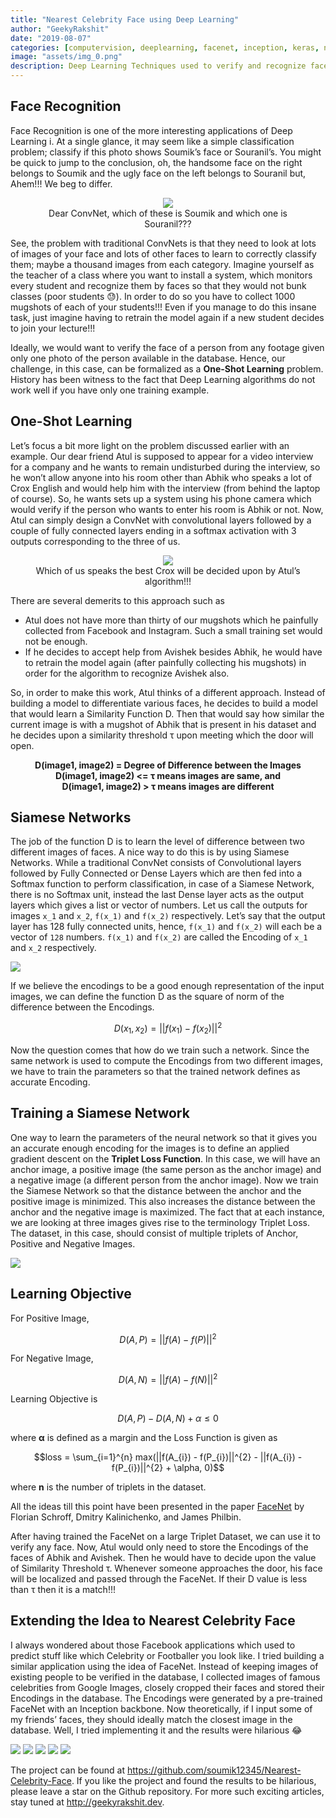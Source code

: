 ```yaml
---
title: "Nearest Celebrity Face using Deep Learning"
author: "GeekyRakshit"
date: "2019-08-07"
categories: [computervision, deeplearning, facenet, inception, keras, nearestcelebrityface, python, tensorflow]
image: "assets/img_0.png"
description: Deep Learning Techniques used to verify and recognize faces can also be extended to replicate Facebook apps saying which celebrity do you look like
---
```


## Face Recognition

Face Recognition is one of the more interesting applications of Deep Learning i. At a single glance, it may seem like a simple classification problem; classify if this photo shows Soumik’s face or Souranil’s. You might be quick to jump to the conclusion, oh, the handsome face on the right belongs to Soumik and the ugly face on the left belongs to Souranil but, Ahem!!! We beg to differ.

<figure class="image">
    <center>
        <img src="assets/img_1.jpg">
        <figcaption>Dear ConvNet, which of these is Soumik and which one is Souranil???</figcaption>
    </center>
</figure>

See, the problem with traditional ConvNets is that they need to look at lots of images of your face and lots of other faces to learn to correctly classify them; maybe a thousand images from each category. Imagine yourself as the teacher of a class where you want to install a system, which monitors every student and recognize them by faces so that they would not bunk classes (poor students 😓). In order to do so you have to collect 1000 mugshots of each of your students!!! Even if you manage to do this insane task, just imagine having to retrain the model again if a new student decides to join your lecture!!!

Ideally, we would want to verify the face of a person from any footage given only one photo of the person available in the database. Hence, our challenge, in this case, can be formalized as a **One-Shot Learning** problem. History has been witness to the fact that Deep Learning algorithms do not work well if you have only one training example.

## One-Shot Learning

Let’s focus a bit more light on the problem discussed earlier with an example. Our dear friend Atul is supposed to appear for a video interview for a company and he wants to remain undisturbed during the interview, so he won’t allow anyone into his room other than Abhik who speaks a lot of Crox English and would help him with the interview (from behind the laptop of course). So, he wants sets up a system using his phone camera which would verify if the person who wants to enter his room is Abhik or not. Now, Atul can simply design a ConvNet with convolutional layers followed by a couple of fully connected layers ending in a softmax activation with 3 outputs corresponding to the three of us.

<figure class="image">
    <center>
        <img src="assets/img_2.jpg">
        <figcaption>Which of us speaks the best Crox will be decided upon by Atul’s algorithm!!!</figcaption>
    </center>
</figure>

There are several demerits to this approach such as

- Atul does not have more than thirty of our mugshots which he painfully collected from Facebook and Instagram. Such a small training set would not be enough.
- If he decides to accept help from Avishek besides Abhik, he would have to retrain the model again (after painfully collecting his mugshots) in order for the algorithm to recognize Avishek also.

So, in order to make this work, Atul thinks of a different approach. Instead of building a model to differentiate various faces, he decides to build a model that would learn a Similarity Function D. Then that would say how similar the current image is with a mugshot of Abhik that is present in his dataset and he decides upon a similarity threshold τ upon meeting which the door will open.

<center>
<strong>D(image1, image2) = Degree of Difference between the Images</strong><br>
<strong>D(image1, image2) <= τ means images are same, and</strong><br>
<strong>D(image1, image2) > τ means images are different</strong><br>
</center>

## Siamese Networks

The job of the function D is to learn the level of difference between two different images of faces. A nice way to do this is by using Siamese Networks. While a traditional ConvNet consists of Convolutional layers followed by Fully Connected or Dense Layers which are then fed into a Softmax function to perform classification, in case of a Siamese Network, there is no Softmax unit, instead the last Dense layer acts as the output layers which gives a list or vector of numbers. Let us call the outputs for images `x_1` and `x_2`, `f(x_1)` and `f(x_2)` respectively. Let’s say that the output layer has 128 fully connected units, hence, `f(x_1)` and `f(x_2)` will each be a vector of `128` numbers. `f(x_1)` and `f(x_2)` are called the Encoding of `x_1` and `x_2` respectively.

![](assets/img_3.png)

If we believe the encodings to be a good enough representation of the input images, we can define the function D as the square of norm of the difference between the Encodings.

$$D(x_{1}, x_{2}) = ||f(x_{1}) - f(x_{2})||^{2}$$

Now the question comes that how do we train such a network. Since the same network is used to compute the Encodings from two different images, we have to train the parameters so that the trained network defines as accurate Encoding.

## Training a Siamese Network

One way to learn the parameters of the neural network so that it gives you an accurate enough encoding for the images is to define an applied gradient descent on the **Triplet Loss Function**. In this case, we will have an anchor image, a positive image (the same person as the anchor image) and a negative image (a different person from the anchor image). Now we train the Siamese Network so that the distance between the anchor and the positive image is minimized. This also increases the distance between the anchor and the negative image is maximized. The fact that at each instance, we are looking at three images gives rise to the terminology Triplet Loss. The dataset, in this case, should consist of multiple triplets of Anchor, Positive and Negative Images.

![](assets/img_4.jpg)

## Learning Objective

For Positive Image,

$$D(A, P) = ||f(A) - f(P)||^{2}$$

For Negative Image,

$$D(A, N) = ||f(A) - f(N)||^{2}$$

Learning Objective is

$$D(A, P) - D(A, N) + \alpha \leq 0$$

where **α** is defined as a margin and the Loss Function is given as

$$loss = \sum_{i=1}^{n} max(||f(A_{i}) - f(P_{i})||^{2} - ||f(A_{i}) - f(P_{i})||^{2} + \alpha, 0)$$

where **n** is the number of triplets in the dataset.

All the ideas till this point have been presented in the paper [FaceNet](https://arxiv.org/abs/1503.03832) by Florian Schroff, Dmitry Kalinichenko, and James Philbin.

After having trained the FaceNet on a large Triplet Dataset, we can use it to verify any face. Now, Atul would only need to store the Encodings of the faces of Abhik and Avishek. Then he would have to decide upon the value of Similarity Threshold τ. Whenever someone approaches the door, his face will be localized and passed through the FaceNet. If their D value is less than τ then it is a match!!!

## Extending the Idea to Nearest Celebrity Face

I always wondered about those Facebook applications which used to predict stuff like which Celebrity or Footballer you look like. I tried building a similar application using the idea of FaceNet. Instead of keeping images of existing people to be verified in the database, I collected images of famous celebrities from Google Images, closely cropped their faces and stored their Encodings in the database. The Encodings were generated by a pre-trained FaceNet with an Inception backbone. Now theoretically, if I input some of my friends’ faces, they should ideally match the closest image in the database. Well, I tried implementing it and the results were hilarious 😂

![](assets/img_0.png)
![](assets/img_5.png)
![](assets/img_6.png)
![](assets/img_7.png)
![](assets/img_8.png)

The project can be found at [https://github.com/soumik12345/Nearest-Celebrity-Face](https://github.com/soumik12345/Nearest-Celebrity-Face). If you like the project and found the results to be hilarious, please leave a star on the Github repository. For more such exciting articles, stay tuned at [http://geekyrakshit.dev](http://geekyrakshit.dev).